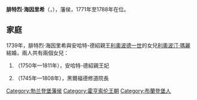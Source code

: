 {{Multiple issues|
{{Expand language|1=en|time=2021-01-24T12:58:45+00:00}}
{{Unreferenced|time=2021-01-24T12:58:45+00:00}}
}}
{{Infobox noble
| name        = 腓特烈·海因里希
| image       = Frederick Henry margrave of Brandenburg-Schwedt.jpg
| succession  = 布蘭登堡-施韋特藩侯
| reign       = 1771年 — 1788年
| predecessor = [[腓特烈·威廉_(布蘭登堡-施韋特)|腓特烈·威廉]]
| birth_date  = {{birth_date|1709|8|21|df=yes}}
| birth_place = [[施韦特_(勃兰登堡州)|施韋特]]
| death_date  = {{death date and age|1788|12|12|1709|8|21|df=yes}}
| death_place = 施韋特
| noble family= [[霍亨索倫王朝|霍亨索倫王朝]]
| father      = [[菲利普·威廉_(布蘭登堡-施韋特)|布蘭登堡-施韋特藩侯菲利普·威廉]]
| mother      = [[安哈特-德紹的約翰娜·夏洛特|安哈特-德紹的約翰娜·夏洛特]]
}}
'''腓特烈·海因里希'''（{{lang-de|Friedrich Heinrich}}，{{bd|1709年|8月21日|1788年|12月12日}}），{{le|布蘭登堡-施韋特|Brandenburg-Schwedt}}藩侯，1771年至1788年在位。

== 家庭 ==
1739年，腓特烈·海因里希與安哈特-德紹親王[[利奥波德一世_(安哈尔特-德绍)|利奧波德一世]]的女兒[[利奧波汀·瑪麗_(安哈特-德紹)|利奧波汀·瑪麗]]結婚，兩人共有兩個女兒：
# {{le|布蘭登堡-施韋特的路易絲|Princess Louise of Brandenburg-Schwedt|路易絲}}（1750年—1811年），安哈特-德紹親王妃
# {{le|弗蕾德里克·夏洛特 (布蘭登堡-施韋特)|Friederike Charlotte of Brandenburg-Schwedt|弗蕾德里克·夏洛特}}（1745年—1808年），黑爾福德修道院長

{{DEFAULTSORT: Friedrich Heinrich}}
[[Category:勃兰登堡藩侯|Category:勃兰登堡藩侯]]
[[Category:霍亨索伦王朝|Category:霍亨索伦王朝]]
[[Category:布蘭登堡人|Category:布蘭登堡人]]
